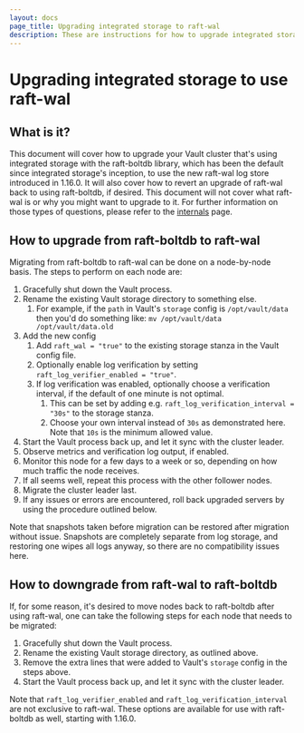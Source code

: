 ```yaml
---
layout: docs
page_title: Upgrading integrated storage to raft-wal
description: These are instructions for how to upgrade integrated storage to use the raft-wal log store.
---
```


# Upgrading integrated storage to use raft-wal

## What is it?

This document will cover how to upgrade your Vault cluster that's using integrated storage with the raft-boltdb
library, which has been the default since integrated storage's inception, to use the new raft-wal log store
introduced in 1.16.0. It will also cover how to revert an upgrade of raft-wal back to using raft-boltdb, if
desired. This document will not cover what raft-wal is or why you might want to upgrade to it.
For further information on those types of questions, please refer to the
[internals](/vault/docs/internals/integrated-storage#configurable-raft-log-store) page.

## How to upgrade from raft-boltdb to raft-wal

Migrating from raft-boltdb to raft-wal can be done on a node-by-node basis. The steps to perform on each node are:
1. Gracefully shut down the Vault process.
1. Rename the existing Vault storage directory to something else.
   1. For example, if the `path` in Vault's `storage` config is
   `/opt/vault/data` then you'd do something like: `mv /opt/vault/data /opt/vault/data.old`
1. Add the new config
   1. Add `raft_wal = "true"` to the existing storage stanza in the Vault config file.
   1. Optionally enable log verification by setting `raft_log_verifier_enabled = "true"`.
   1. If log verification was enabled, optionally choose a verification interval, if the default of one minute is not optimal.
      1. This can be set by adding e.g. `raft_log_verification_interval = "30s"` to the storage stanza.
      1. Choose your own interval instead of `30s` as demonstrated here. Note that `10s` is the minimum allowed value.
1. Start the Vault process back up, and let it sync with the cluster leader.
1. Observe metrics and verification log output, if enabled.
1. Monitor this node for a few days to a week or so, depending on how much traffic the node receives.
1. If all seems well, repeat this process with the other follower nodes.
1. Migrate the cluster leader last.
1. If any issues or errors are encountered, roll back upgraded servers by using the procedure outlined below.

Note that snapshots taken before migration can be restored after migration without issue. Snapshots are completely
separate from log storage, and restoring one wipes all logs anyway, so there are no compatibility issues here.

## How to downgrade from raft-wal to raft-boltdb

If, for some reason, it's desired to move nodes back to raft-boltdb after using raft-wal, one can
take the following steps for each node that needs to be migrated:

1. Gracefully shut down the Vault process.
1. Rename the existing Vault storage directory, as outlined above.
1. Remove the extra lines that were added to Vault's `storage` config in the steps above.
1. Start the Vault process back up, and let it sync with the cluster leader.

Note that `raft_log_verifier_enabled` and `raft_log_verification_interval` are not exclusive to raft-wal. These
options are available for use with raft-boltdb as well, starting with 1.16.0.
